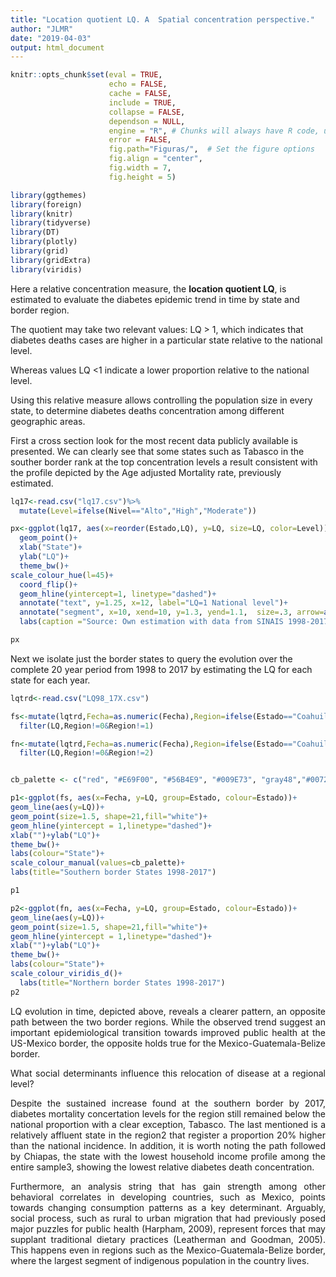 ```yaml
---
title: "Location quotient LQ. A  Spatial concentration perspective."
author: "JLMR"
date: "2019-04-03"
output: html_document
---
```



```r
knitr::opts_chunk$set(eval = TRUE, 
                      echo = FALSE, 
                      cache = FALSE,
                      include = TRUE,
                      collapse = FALSE,
                      dependson = NULL,
                      engine = "R", # Chunks will always have R code, unless noted
                      error = FALSE,                      
                      fig.path="Figuras/",  # Set the figure options
                      fig.align = "center", 
                      fig.width = 7,
                      fig.height = 5)
```



```r
library(ggthemes)
library(foreign)
library(knitr)
library(tidyverse)
library(DT)
library(plotly)
library(grid)
library(gridExtra)
library(viridis)
```

Here a relative concentration measure, the **location quotient LQ**, is estimated to evaluate the diabetes epidemic trend in time by state and border region.

The quotient may take two relevant values: LQ > 1, which indicates that diabetes deaths cases are higher in a particular state  relative to the national level. 

Whereas values LQ <1 indicate a lower proportion relative to the national level.

Using this relative measure allows controlling the population size in every state, to determine diabetes deaths concentration among different geographic areas. 


First a cross section look for the most recent data publicly available is presented. We can clearly see that some states such as Tabasco in the souther border rank at the top concentration levels a result consistent with the profile depicted by the Age adjusted Mortality rate, previously estimated. 

```r


lq17<-read.csv("lq17.csv")%>%
  mutate(Level=ifelse(Nivel=="Alto","High","Moderate"))

px<-ggplot(lq17, aes(x=reorder(Estado,LQ), y=LQ, size=LQ, color=Level))+
  geom_point()+
  xlab("State")+
  ylab("LQ")+
  theme_bw()+
scale_colour_hue(l=45)+
  coord_flip()+
  geom_hline(yintercept=1, linetype="dashed")+
  annotate("text", y=1.25, x=12, label="LQ=1 National level")+
  annotate("segment", x=10, xend=10, y=1.3, yend=1.1,  size=.3, arrow=arrow(length=unit(.2,"cm")))+
  labs(caption ="Source: Own estimation with data from SINAIS 1998-2017")

px
```


Next  we isolate just the border states to query the evolution over the complete 20 year period from 1998 to 2017 by estimating the LQ for each state for each year.

```r

lqtrd<-read.csv("LQ98_17X.csv")

fs<-mutate(lqtrd,Fecha=as.numeric(Fecha),Region=ifelse(Estado=="Coahuila"|Estado== "Nuevo León"|Estado== "Chihuahua"|Estado== "Baja California"|Estado=="Tamaulipas"|Estado=="Sonora",1,ifelse(Estado=="Chiapas"|Estado=="Yucatán"|Estado== "Campeche"|Estado== "Tabasco"|Estado=="Quintana Roo",2,0)))%>%
  filter(LQ,Region!=0&Region!=1)

fn<-mutate(lqtrd,Fecha=as.numeric(Fecha),Region=ifelse(Estado=="Coahuila"|Estado== "Nuevo León"|Estado== "Chihuahua"|Estado== "Baja California"|Estado=="Tamaulipas"|Estado=="Sonora",1,ifelse(Estado=="Chiapas"|Estado=="Yucatán"|Estado== "Campeche"|Estado== "Tabasco"|Estado=="Quintana Roo",2,0)))%>%
  filter(LQ,Region!=0&Region!=2)


cb_palette <- c("red", "#E69F00", "#56B4E9", "#009E73", "gray48","#0072B2", "#D55E00", "#CC79A7")

p1<-ggplot(fs, aes(x=Fecha, y=LQ, group=Estado, colour=Estado))+
geom_line(aes(y=LQ))+
geom_point(size=1.5, shape=21,fill="white")+
geom_hline(yintercept = 1,linetype="dashed")+
xlab("")+ylab("LQ")+
theme_bw()+
labs(colour="State")+
scale_colour_manual(values=cb_palette)+
labs(title="Southern border States 1998-2017")

p1

p2<-ggplot(fn, aes(x=Fecha, y=LQ, group=Estado, colour=Estado))+
geom_line(aes(y=LQ))+
geom_point(size=1.5, shape=21,fill="white")+
geom_hline(yintercept = 1,linetype="dashed")+
xlab("")+ylab("LQ")+
theme_bw()+
labs(colour="State")+
scale_colour_viridis_d()+
  labs(title="Northern border States 1998-2017")
p2
```

<div style="text-align: justify"> 

LQ evolution in time, depicted  above, reveals a clearer pattern, an opposite path between the two border regions. While the observed trend suggest an important epidemiological transition towards improved public health at the US-Mexico border, the
opposite holds true for the Mexico-Guatemala-Belize border. 

What social determinants influence this relocation of disease at a regional level?

Despite the sustained increase found at the southern border by 2017, diabetes mortality concertation levels for the region still remained below the national proportion with a clear
exception, Tabasco. The last mentioned is a relatively affluent state in the region2 that register a proportion 20% higher than the national incidence. In addition, it is worth noting the path followed by Chiapas, the state with the lowest household income profile among the entire sample3, showing the lowest relative diabetes death concentration.

Furthermore, an analysis string that has gain strength among other behavioral correlates in developing countries, such as Mexico, points towards changing consumption patterns as a key determinant. Arguably, social process, such as rural to urban migration that had previously posed major puzzles for public health (Harpham, 2009), represent forces that may supplant traditional dietary practices (Leatherman and Goodman, 2005). This happens even in regions such as the Mexico-Guatemala-Belize border, where the largest segment of indigenous population in the country lives.</div>
